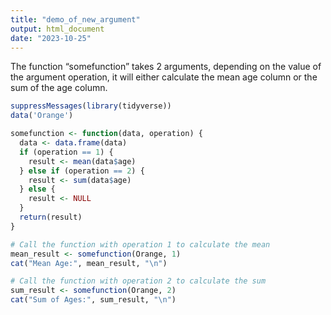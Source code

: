 ```yaml
---
title: "demo_of_new_argument"
output: html_document
date: "2023-10-25"
---
```


The function "somefunction" takes 2 arguments, depending on the value of the argument operation, it will either calculate the mean age column or the sum of the age column. 

```r
suppressMessages(library(tidyverse))
data('Orange')

somefunction <- function(data, operation) {
  data <- data.frame(data)
  if (operation == 1) {
    result <- mean(data$age)
  } else if (operation == 2) {
    result <- sum(data$age)
  } else {
    result <- NULL
  }
  return(result)
}

# Call the function with operation 1 to calculate the mean
mean_result <- somefunction(Orange, 1)
cat("Mean Age:", mean_result, "\n")

# Call the function with operation 2 to calculate the sum
sum_result <- somefunction(Orange, 2)
cat("Sum of Ages:", sum_result, "\n")

```

